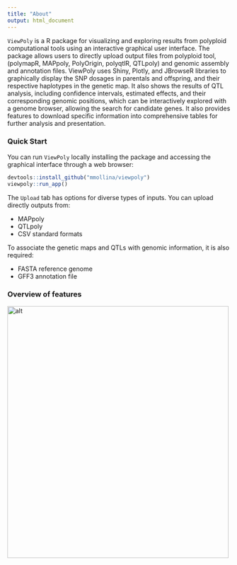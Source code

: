 ---
title: "About"
output: html_document
---

`ViewPoly` is a R package for visualizing and exploring results from polyploid computational tools using an interactive graphical user interface. The package allows users to directly upload output files from polyploid tool, (polymapR, MAPpoly, PolyOrigin, polyqtlR, QTLpoly) and genomic assembly and annotation files. ViewPoly uses Shiny, Plotly, and JBrowseR libraries to graphically display the SNP dosages in parentals and offspring, and their respective haplotypes in the genetic map. It also shows the results of QTL analysis, including confidence intervals, estimated effects, and their corresponding genomic positions, which can be interactively explored with a genome browser, allowing the search for candidate genes. It also provides features to download specific information into comprehensive tables for further analysis and presentation.

### Quick Start

You can run `ViewPoly` locally installing the package and accessing the graphical interface through a web browser:

```{r}
devtools::install_github("mmollina/viewpoly")
viewpoly::run_app()
```

The `Upload` tab has options for diverse types of inputs. You can upload directly outputs from:

* MAPpoly
* QTLpoly
* CSV standard formats

To associate the genetic maps and QTLs with genomic information, it is also required:

* FASTA reference genome
* GFF3 annotation file

### Overview of features

<div><img src="features_overview.png" alt="alt" style="width:500px;height:570px;"></div>
